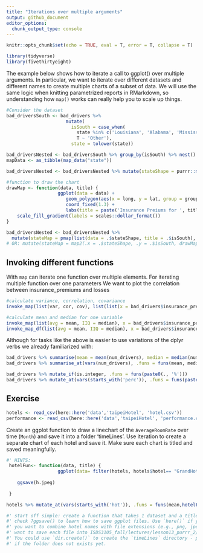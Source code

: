 ```yaml
---
title: "Iterations over multiple arguments"
output: github_document
editor_options:
  chunk_output_type: console
---
```


```r
knitr::opts_chunk$set(echo = TRUE, eval = T, error = T, collapse = T)
```


```r
library(tidyverse)
library(fivethirtyeight)
```

The example below shows how to iterate a call to ggplot() over multiple arguments. In particular, we want to iterate over different datasets and different names to create multiple charts of a subset of data. We will use the same logic when knitting parametrized reports in RMarkdown, so understanding how `map()` works can really help you to scale up things.

```r
#Consider the dataset
bad_driversSouth <- bad_drivers %>% 
                      mutate(
                        isSouth = case_when(
                          state %in% c('Louisiana', 'Alabama', 'Mississippi', 'Georgia', 'South Carolina') ~ 'South',
                          T ~ 'Other'),
                        state = tolower(state))

bad_driversNested <- bad_driversSouth %>% group_by(isSouth) %>% nest()
mapData <- as_tibble(map_data("state"))

bad_driversNested <- bad_driversNested %>% mutate(stateShape = purrr::map(.x = data, ~ inner_join(.x, mapData, by = c('state' = 'region'))))
```

```r
#function to draw the chart
drawMap <- function(data, title) {
                   ggplot(data = data) +
                      geom_polygon(aes(x = long, y = lat, group = group, fill = insurance_premiums), color = "white") + 
                      coord_fixed(1.3) +
                      labs(title = paste('Insurance Preiums for ', title)) +
    scale_fill_gradient(labels = scales::dollar_format())
}

bad_driversNested <- bad_driversNested %>% 
  mutate(stateMap = pmap(list(data = .$stateShape, title = .$isSouth), .f = drawMap))
# OR: mutate(stateMap = map2(.x = .$stateShape, .y = .$isSouth, drawMap)) 
```

## Invoking different functions

With `map` can iterate one function over multiple elements. For iterating multiple function over one parameters We want to plot the correlation between insurance_premiums and losses

```r
#calculate variance, correlation, covariance
invoke_map(list(var, cor, cov), list(list(x = bad_drivers$insurance_premiums, y = bad_drivers$perc_alcohol)))

#calculate mean and median for one variable
invoke_map(list(avg = mean, IIQ = median), x = bad_drivers$insurance_premiums)
invoke_map_df(list(avg = mean, IIQ = median), x = bad_drivers$insurance_premiums)
```

Although for tasks like the above is easier to use variations of the dplyr verbs we already familiarized with:

```r
bad_drivers %>% summarise(mean = mean(num_drivers), median = median(num_drivers))
bad_drivers %>% summarise_at(vars(num_drivers), .funs = funs(mean, median))

bad_drivers %>% mutate_if(is.integer, .funs = funs(paste0(., '%')))
bad_drivers %>% mutate_at(vars(starts_with('perc')), .funs = funs(paste0(., '%')))
```


## Exercise

```r
hotels <- read_csv(here::here('data','taipeiHotel', 'hotel.csv'))
performance <- read_csv(here::here('data','taipeiHotel', 'performance.csv'))
```

Create an ggplot function to draw a linechart of the `AverageRoomRate` over time (`Month`) and save it into a folder 'timeLines'. Use iteration to create a separate chart of each hotel and save it. Make sure each chart is titled and saved meaningfully.

```r
#' HINTS:
 hotelFun<- function(data, title) {
                   ggplot(data= filter(hotels, hotels$hotel== "GrandHotelTaipei"))+
                  
    ggsave(h.jpeg)
     
 }

hotels %>% mutate_at(vars(starts_with('hot')), .funs = funs(mean,hotelFun(hotel,AverageRoomRate)))

#' start off simple: create a function that takes 1 dataset and a title/filename and plots/saves 1 plot for 1 hotel
#' check ?ggsave() to learn how to save ggplot files. Use `here()` if you need to specify a filepath. Ideally,
#' you want to combine hotel names with file extensions (e.g., png, jpeg) to create meaningful file names. Then, you 
#' want to save each file into ISDS3105_fall/lectures/lesson13_purrr_2/timeLines.
#' You could use `dir.create()` to create the `timeLines` directory - perhaps conditionally using `dir.exists()`
#' if the folder does not exists yet.


```









